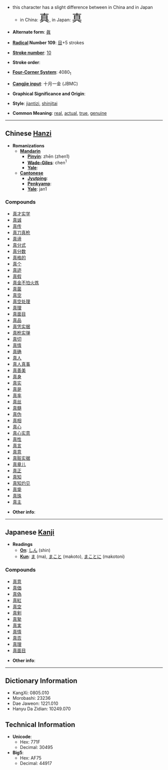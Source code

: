 *this character has a slight difference between in China and in Japan
**in China: <font size="6"><font lang="zh">真</font></font>, in Japan: <font size="6"><font lang="ja">真</font></font>

* '''Alternate form''': [[眞]]

* '''[[Wiktionary:Chinese radical index| Radical]] Number 109''': [[Wiktionary:Chinese radical index 目|目]]+5 strokes

* '''[[Wiktionary:Chinese total strokes index|Stroke number]]''': [[Wiktionary:Chinese total strokes index 10|10]]

* '''Stroke order''': 

* '''[[Wiktionary:Chinese four corner index|Four-Corner System]]''': 4080<sub>1</sub>

* '''[[Wiktionary:Chinese Cangjie index|Cangjie input]]''': 十月一金 (JBMC)

* '''Graphical Significance and Origin''': 

* '''Style''': [[jiantizi]], [[shinjitai]]

* '''Common Meaning''': [[real]], [[actual]], [[true]], [[genuine]]

----

== Chinese [[Hanzi]] ==

* '''Romanizations'''
** '''[[Mandarin]]'''
*** '''[[Pinyin]]''': zhēn (zhen1)
*** '''[[Wade-Giles]]''': chen<sup>1</sup>
*** '''[[Yale]]''': 
** '''[[Cantonese]]'''
*** '''[[Jyutping]]''':
*** '''[[Penkyamp]]''': 
*** '''[[Yale]]''': jan1

===Compounds===
*[[真才实学]]
*[[真诚]]
*[[真传]]
*[[真刀真枪]]
*[[真谛]]
*[[真分式]]
*[[真分数]]
*[[真格的]]
*[[真个]]
*[[真迹]]
*[[真假]]
*[[真金不怕火炼]]
*[[真菌]]
*[[真空]]
*[[真空处理]]
*[[真理]]
*[[真面目]]
*[[真品]]
*[[真凭实据]]
*[[真枪实弹]]
*[[真切]]
*[[真情]]
*[[真确]]
*[[真人]]
*[[真人真事]]
*[[真善美]]
*[[真身]]
*[[真实]]
*[[真是]]
*[[真率]]
*[[真丝]]
*[[真髓]]
*[[真伪]]
*[[真相]]
*[[真心]]
*[[真心实意]]
*[[真性]]
*[[真言]]
*[[真意]]
*[[真赃实据]]
*[[真章儿]]
*[[真正]]
*[[真知]]
*[[真知灼见]]
*[[真挚]]
*[[真珠]]
*[[真主]]

* '''Other info''': 

----

== Japanese [[Kanji]] ==

* '''Readings'''
** '''[[On]]''': [[しん]] (shin)
** '''[[Kun]]''': [[ま]] (ma), [[まこと]] (makoto), [[まことに]] (makotoni) 

===Compounds===
*[[真意]]
*[[真価]]
*[[真偽]]
*[[真紅]]
*[[真空]]
*[[真剣]]
*[[真摯]]
*[[真実]]
*[[真情]]
*[[真否]]
*[[真理]]
*[[真面目]]

* '''Other info''':  

----

== Dictionary Information ==

* KangXi: 0805.010
* Morobashi: 23236
* Dae Jaweon: 1221.010
* Hanyu Da Zidian: 10249.070

== Technical Information ==

* '''Unicode''':
** Hex: 771F
** Decimal: 30495
* '''Big5''':
** Hex: AF75
** Decimal: 44917